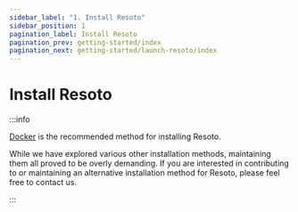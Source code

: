 ```yaml
---
sidebar_label: "1. Install Resoto"
sidebar_position: 1
pagination_label: Install Resoto
pagination_prev: getting-started/index
pagination_next: getting-started/launch-resoto/index
---
```


# Install Resoto

:::info

[Docker](./docker.mdx) is the recommended method for installing Resoto.

While we have explored various other installation methods, maintaining them all proved to be overly demanding. If you are interested in contributing to or maintaining an alternative installation method for Resoto, please feel free to contact us.

:::

<DocCardList />
